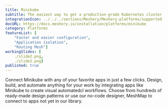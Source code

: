 ```yaml
---
title: Minikube
subtitle: The easiest way to get a production-grade Kubernetes cluster up and running
integrationIcon: ../../../sections/Meshery/Meshery-platforms/supported-icons/minikube.svg
docURL: https://docs.meshery.io/installation/platforms/minikube
category: Platforms
featureList: [
    "Faster and easier configuration",
    "Application isolation",
    "Routing Mesh"]
workingSlides: [
    ./slide2.png,
    ./slide2.png]
published: true
---
```


<p>
    Connect Minikube with any of your favorite apps in just a few
    clicks. Design, build, and automate anything for your work by
    integrating apps like Minikube to create visual automatedcl
    workflows. Choose from hundreds of ready-made design patterns or use
    our no-code designer, MeshMap to connect to apps not yet in our
    library.
</p>
